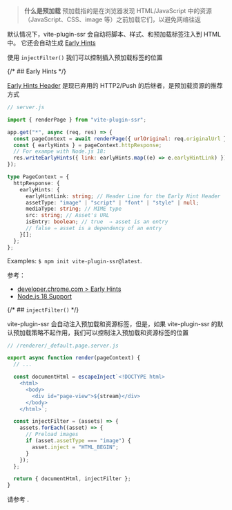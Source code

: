 
> **什么是预加载** 预加载指的是在浏览器发现 HTML/JavaScript 中的资源（JavaScript、CSS、image 等）之前加载它们，以避免网络往返

默认情况下，vite-plugin-ssr 会自动将脚本、样式、和预加载标签注入到 HTML 中。
它还会自动生成 [Early Hints](https://developer.mozilla.org/en-US/docs/Web/HTTP/Status/103)

使用 `injectFilter()` 我们可以控制插入预加载标签的位置

{/* ## Early Hints */}

[Early Hints Header](https://developer.mozilla.org/en-US/docs/Web/HTTP/Status/103) 是现已弃用的 HTTP2/Push 的后继者，是预加载资源的推荐方式

```js
// server.js

import { renderPage } from "vite-plugin-ssr";

app.get("*", async (req, res) => {
  const pageContext = await renderPage({ urlOriginal: req.originalUrl });
  const { earlyHints } = pageContext.httpResponse;
  // For exampe with Node.js 18:
  res.writeEarlyHints({ link: earlyHints.map((e) => e.earlyHintLink) });
});
```

```ts
type PageContext = {
  httpResponse: {
    earlyHints: {
      earlyHintLink: string; // Header Line for the Early Hint Header
      assetType: "image" | "script" | "font" | "style" | null;
      mediaType: string; // MIME type
      src: string; // Asset's URL
      isEntry: boolean; // true  ⇒ asset is an entry
      // false ⇒ asset is a dependency of an entry
    }[];
  };
};
```

Examples: `$ npm init vite-plugin-ssr@latest`.

参考：

- [developer.chrome.com > Early Hints](https://developer.chrome.com/blog/early-hints/)
- [Node.js 18 Support](https://nodejs.org/dist/latest-v19.x/docs/api/http.html#responsewriteearlyhintshints-callback)

{/* ## `injectFilter()` */}

vite-plugin-ssr 会自动注入预加载和资源标签，但是，如果 vite-plugin-ssr 的默认预加载策略不起作用，我们可以控制注入预加载和资源标签的位置

```ts
// /renderer/_default.page.server.js

export async function render(pageContext) {
  // ...

  const documentHtml = escapeInject`<!DOCTYPE html>
    <html>
      <body>
        <div id="page-view">${stream}</div>
      </body>
    </html>`;

  const injectFilter = (assets) => {
    assets.forEach((asset) => {
      // Preload images
      if (asset.assetType === "image") {
        asset.inject = "HTML_BEGIN";
      }
    });
  };

  return { documentHtml, injectFilter };
}
```

请参考 <Link href="/injectFilter" />.
